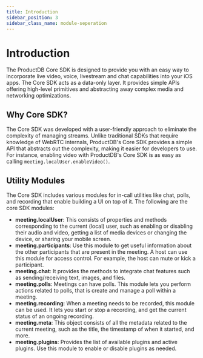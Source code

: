 ```yaml
---
title: Introduction
sidebar_position: 3
sidebar_class_name: module-seperation
---
```



# Introduction

The ProductDB Core SDK is designed to provide you with an easy way to incorporate live video, voice, livestream and chat capabilities
into your iOS apps. The Core SDK acts as a data-only layer. It provides simple APIs offering high-level primitives and
abstracting away complex media and networking optimizations.

## Why Core SDK?

The Core SDK was developed with a user-friendly approach to eliminate the complexity of managing streams. Unlike traditional
SDKs that require knowledge of WebRTC internals, ProductDB's Core SDK provides a simple API that abstracts out the complexity,
making it easier for developers to use. For instance, enabling video with ProductDB's Core SDK is as easy as calling
`meeting.localUser.enableVideo()`.

## Utility Modules

The Core SDK includes various modules for in-call utilities like chat, polls, and recording that enable building a UI on top of
it. The following are the core SDK modules:

- **meeting.localUser**: This consists of properties and methods corresponding to the current (local) user, such as enabling or
  disabling their audio and video, getting a list of media devices or changing the device, or sharing your mobile screen.
- **meeting.participants**: Use this module to get useful information about the other participants that are present in the
  meeting. A host can use this module for access control. For example, the host can mute or kick a participant.
- **meeting.chat**: It provides the methods to integrate chat features such as sending/receiving text, images, and files.
- **meeting.polls**: Meetings can have polls. This module lets you perform actions related to polls, that is create and manage
  a poll within a meeting.
- **meeting.recording**: When a meeting needs to be recorded, this module can be used. It lets you start or stop a recording,
  and get the current status of an ongoing recording.
- **meeting.meta**: This object consists of all the metadata related to the current meeting, such as the title, the timestamp
  of when it started, and more.
- **meeting.plugins**: Provides the list of available plugins and active plugins. Use this module to enable or disable plugins as needed.

<head>
  <title>iOS Core Introduction</title>
</head>
